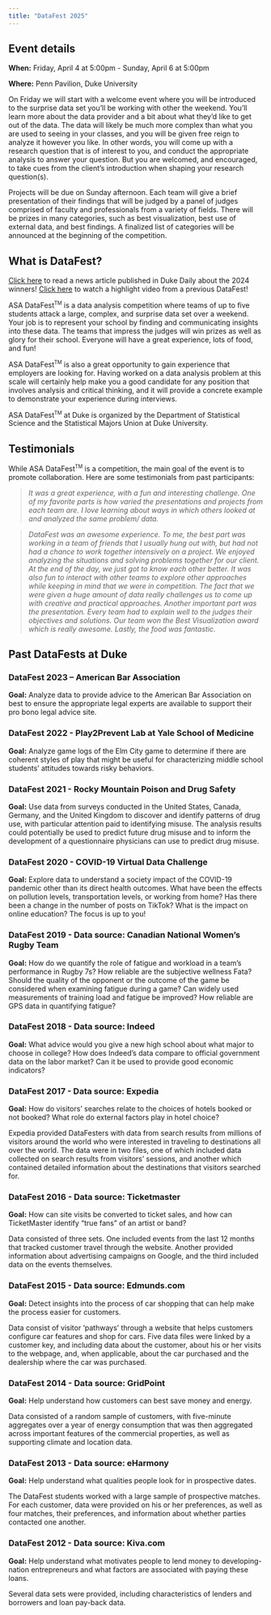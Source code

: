 ```yaml
---
title: "DataFest 2025"
---
```



## Event details

**When:** Friday, April 4 at 5:00pm - Sunday, April 6 at 5:00pm

**Where:** Penn Pavilion, Duke University

On Friday we will start with a welcome event where you will be introduced to the surprise data set you'll be working with other the weekend. You'll learn more about the data provider and a bit about what they'd like to get out of the data. The data will likely be much more complex than what you are used to seeing in your classes, and you will be given free reign to analyze it however you like. In other words, you will come up with a research question that is of interest to you, and conduct the appropriate analysis to answer your question. But you are welcomed, and encouraged, to take cues from the client's introduction when shaping your research question(s).

Projects will be due on Sunday afternoon. Each team will give a brief presentation of their findings that will be judged by a panel of judges comprised of faculty and professionals from a variety of fields. There will be prizes in many categories, such as best visualization, best use of external data, and best findings. A finalized list of categories will be announced at the beginning of the competition.

## What is DataFest?

::: callout
[Click here](https://stat.duke.edu/news/students-put-classroom-skills-practice-duke-datafest-2024) to read a news article published in Duke Daily about the 2024 winners! [Click here](https://www.youtube.com/watch?v=5oG0UAHRWOk) to watch a highlight video from a previous DataFest!
:::

ASA DataFest<sup><small>TM</small></sup> is a data analysis competition where teams of up to five students attack a large, complex, and surprise data set over a weekend. Your job is to represent your school by finding and communicating insights into these data. The teams that impress the judges will win prizes as well as glory for their school. Everyone will have a great experience, lots of food, and fun!

ASA DataFest<sup><small>TM</small></sup> is also a great opportunity to gain experience that employers are looking for. Having worked on a data analysis problem at this scale will certainly help make you a good candidate for any position that involves analysis and critical thinking, and it will provide a concrete example to demonstrate your experience during interviews.

ASA DataFest<sup><small>TM</small></sup> at Duke is organized by the Department of Statistical Science and the Statistical Majors Union at Duke University.

## Testimonials

While ASA DataFest<sup><small>TM</small></sup> is a competition, the main goal of the event is to promote collaboration. Here are some testimonials from past participants:

> *It was a great experience, with a fun and interesting challenge. One of my favorite parts is how varied the presentations and projects from each team are. I love learning about ways in which others looked at and analyzed the same problem/ data.*

> *DataFest was an awesome experience. To me, the best part was working in a team of friends that I usually hung out with, but had not had a chance to work together intensively on a project. We enjoyed analyzing the situations and solving problems together for our client. At the end of the day, we just got to know each other better. It was also fun to interact with other teams to explore other approaches while keeping in mind that we were in competition. The fact that we were given a huge amount of data really challenges us to come up with creative and practical approaches. Another important part was the presentation. Every team had to explain well to the judges their objectives and solutions. Our team won the Best Visualization award which is really awesome. Lastly, the food was fantastic.*

## Past DataFests at Duke

### DataFest 2023 – American Bar Association

**Goal:** Analyze data to provide advice to the American Bar Association on best to ensure the appropriate legal experts are available to support their pro bono legal advice site.

### DataFest 2022 - Play2Prevent Lab at Yale School of Medicine

**Goal:** Analyze game logs of the Elm City game to determine if there are coherent styles of play that might be useful for characterizing middle school students' attitudes towards risky behaviors. 

### DataFest 2021 - Rocky Mountain Poison and Drug Safety

**Goal:** Use data from surveys conducted in the United States, Canada, Germany, and the United Kingdom to discover and identify patterns of drug use, with particular attention paid to identifying misuse. The analysis results could potentially be used to predict future drug misuse and to inform the development of a questionnaire physicians can use to predict drug misuse.

### DataFest 2020 - COVID-19 Virtual Data Challenge

**Goal:** Explore data to understand a society impact of the COVID-19 pandemic other than its direct health outcomes. What have been the effects on pollution levels, transportation levels, or working from home? Has there been a change in the number of posts on TikTok? What is the impact on online education? The focus is up to you!

### DataFest 2019 - Data source: Canadian National Women's Rugby Team

**Goal:** How do we quantify the role of fatigue and workload in a team's performance in Rugby 7s? How reliable are the subjective wellness Fata? Should the quality of the opponent or the outcome of the game be considered when examining fatigue during a game? Can widely used measurements of training load and fatigue be improved? How reliable are GPS data in quantifying fatigue?

### DataFest 2018 - Data source: Indeed

**Goal:** What advice would you give a new high school about what major to choose in college? How does Indeed's data compare to official government data on the labor market? Can it be used to provide good economic indicators?

### DataFest 2017 - Data source: Expedia

**Goal:** How do visitors' searches relate to the choices of hotels booked or not booked? What role do external factors play in hotel choice?

Expedia provided DataFesters with data from search results from millions of visitors around the world who were interested in traveling to destinations all over the world. The data were in two files, one of which included data collected on search results from visitors' sessions, and another which contained detailed information about the destinations that visitors searched for.

### DataFest 2016 - Data source: Ticketmaster

**Goal:** How can site visits be converted to ticket sales, and how can TicketMaster identify "true fans" of an artist or band?

Data consisted of three sets. One included events from the last 12 months that tracked customer travel through the website. Another provided information about advertising campaigns on Google, and the third included data on the events themselves.

### DataFest 2015 - Data source: Edmunds.com

**Goal:** Detect insights into the process of car shopping that can help make the process easier for customers.

Data consist of visitor 'pathways' through a website that helps customers configure car features and shop for cars. Five data files were linked by a customer key, and including data about the customer, about his or her visits to the webpage, and, when applicable, about the car purchased and the dealership where the car was purchased.

### DataFest 2014 - Data source: GridPoint

**Goal:** Help understand how customers can best save money and energy.

Data consisted of a random sample of customers, with five-minute aggregates over a year of energy consumption that was then aggregated across important features of the commercial properties, as well as supporting climate and location data.

### DataFest 2013 - Data source: eHarmony

**Goal:** Help understand what qualities people look for in prospective dates.

The DataFest students worked with a large sample of prospective matches. For each customer, data were provided on his or her preferences, as well as four matches, their preferences, and information about whether parties contacted one another.

### DataFest 2012 - Data source: Kiva.com

**Goal:** Help understand what motivates people to lend money to developing-nation entrepreneurs and what factors are associated with paying these loans.

Several data sets were provided, including characteristics of lenders and borrowers and loan pay-back data.
